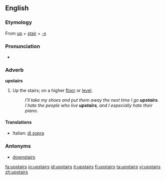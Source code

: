 ==English==

===Etymology===
From [[up]] + [[stair]] + [[-s]]

===Pronunciation===
*{{audio|en-us-upstairs.ogg|Audio (US)}}

===Adverb===
'''upstairs'''
#Up the stairs; on a higher [[floor]] or [[level]].
#:''I'll take my shoes and put them away the next time I go '''upstairs'''.''
#:''I hate the people who live '''upstairs''', and I especially hate their piano.''

====Translations====
{{top}}
*Italian: [[di sopra]]
{{mid}}
{{bottom}}

===Antonyms===
*[[downstairs]]

[[fa:upstairs]]
[[io:upstairs]]
[[id:upstairs]]
[[it:upstairs]]
[[fi:upstairs]]
[[ta:upstairs]]
[[vi:upstairs]]
[[zh:upstairs]]